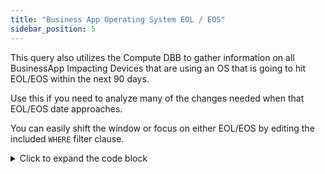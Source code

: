 ```yaml
---
title: "Business App Operating System EOL / EOS"
sidebar_position: 5
---
```


This query also utilizes the Compute DBB to gather information on all BusinessApp Impacting Devices that are using an OS that is going to hit EOL/EOS within the next 90 days.

Use this if you need to analyze many of the changes needed when that EOL/EOS date approaches.

You can easily shift the window or focus on either EOL/EOS by editing the included `WHERE` filter clause.

<details>
  <summary>Click to expand the code block</summary>
```sql
SELECT
ba_comp.device_fk               AS eol_device_fk
,compute.device_serial          AS eol_device_serial
,ba_comp.impacted_object        AS impacted_device_name
,ba_comp.business_app_name      AS impacted_businessapp
,ba_comp.businessapplication_fk
,ba_comp.impact_reason
,ba_comp.relationship_type
,ba_comp.component_type
,compute.os_name
,compute.os_vendor
,compute.os_architecture
,compute.os_version
,compute.os_version_number
,compute.os_end_of_life
,compute.os_end_of_support
FROM view_dbb_adm_businessapp_composition_v2 ba_comp
JOIN view_dbb_compute_v2 compute
ON compute.device_fk = ba_comp.device_fk
WHERE
compute.os_end_of_life < current_date - 90
OR compute.os_end_of_support < current_date - 90
ORDER BY
compute.os_end_of_life
,compute.os_end_of_support
,ba_comp.impacted_object;
```
</details>
